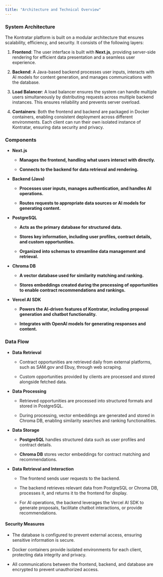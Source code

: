 ```yaml
---
title: "Architecture and Technical Overview"
---
```


### **System Architecture**

The Kontratar platform is built on a modular architecture that ensures scalability, efficiency, and security. It consists of the following layers:

1. **Frontend**: The user interface is built with **Next.js**, providing server-side rendering for efficient data presentation and a seamless user experience.

2. **Backend**: A Java-based backend processes user inputs, interacts with AI models for content generation, and manages communications with the database.

3. **Load Balancer**: A load balancer ensures the system can handle multiple users simultaneously by distributing requests across multiple backend instances. This ensures reliability and prevents server overload.

4. **Containers**: Both the frontend and backend are packaged in Docker containers, enabling consistent deployment across different environments. Each client can run their own isolated instance of Kontratar, ensuring data security and privacy.

### **Components**

* **Next.js**

  * **Manages the frontend, handling what users interact with directly.**

  * **Connects to the backend for data retrieval and rendering.**

* **Backend (Java)**

  * **Processes user inputs, manages authentication, and handles AI operations.**

  * **Routes requests to appropriate data sources or AI models for generating content.**

* **PostgreSQL**

  * **Acts as the primary database for structured data.**

  * **Stores key information, including user profiles, contract details, and custom opportunities.**

  * **Organized into schemas to streamline data management and retrieval.**

* **Chroma DB**

  * **A vector database used for similarity matching and ranking.**

  * **Stores embeddings created during the processing of opportunities to enable contract recommendations and rankings.**

* **Vercel AI SDK**

  * **Powers the AI-driven features of Kontratar, including proposal generation and chatbot functionality.**

  * **Integrates with OpenAI models for generating responses and content.**

### **Data Flow**

* **Data Retrieval**

  * Contract opportunities are retrieved daily from external platforms, such as SAM.gov and Ebuy, through web scraping.

  * Custom opportunities provided by clients are processed and stored alongside fetched data.

* **Data Processing**

  * Retrieved opportunities are processed into structured formats and stored in PostgreSQL.

  * During processing, vector embeddings are generated and stored in Chroma DB, enabling similarity searches and ranking functionalities.

* **Data Storage**

  * **PostgreSQL** handles structured data such as user profiles and contract details.

  * **Chroma DB** stores vector embeddings for contract matching and recommendations.

* **Data Retrieval and Interaction**

  * The frontend sends user requests to the backend.

  * The backend retrieves relevant data from PostgreSQL or Chroma DB, processes it, and returns it to the frontend for display.

  * For AI operations, the backend leverages the Vercel AI SDK to generate proposals, facilitate chatbot interactions, or provide recommendations.

#### **Security Measures**

* The database is configured to prevent external access, ensuring sensitive information is secure.

* Docker containers provide isolated environments for each client, protecting data integrity and privacy.

* All communications between the frontend, backend, and database are encrypted to prevent unauthorized access.